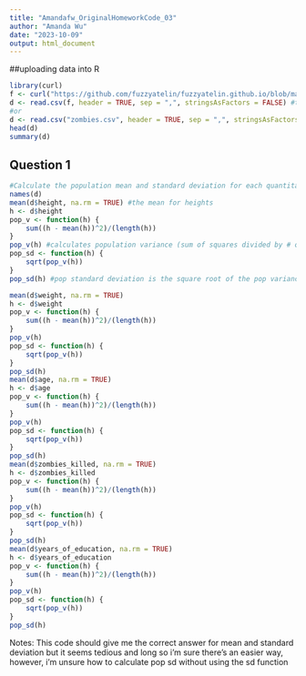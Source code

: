 ```yaml
---
title: "Amandafw_OriginalHomeworkCode_03"
author: "Amanda Wu"
date: "2023-10-09"
output: html_document
---
```


##uploading data into R
```r
library(curl)
f <- curl("https://github.com/fuzzyatelin/fuzzyatelin.github.io/blob/master/AN588_Fall23/zombies.csv")
d <- read.csv(f, header = TRUE, sep = ",", stringsAsFactors = FALSE) #this is the typical path used in challenges but would give an error for me - "Error in open.connection(file, "rt")" or another error with the final code line
#or 
d <- read.csv("zombies.csv", header = TRUE, sep = ",", stringsAsFactors = FALSE) #this seemed to be more effective
head(d)
summary(d)
```

## Question 1
```r
#Calculate the population mean and standard deviation for each quantitative random variable (height, weight, age, number of zombies killed, and years of education). NOTE: You will not want to use the built in var() and sd() commands as these are for samples.
names(d)
mean(d$height, na.rm = TRUE) #the mean for heights
h <- d$height
pop_v <- function(h) {
    sum((h - mean(h))^2)/(length(h))
}
pop_v(h) #calculates population variance (sum of squares divided by # of values)
pop_sd <- function(h) {
    sqrt(pop_v(h))
}
pop_sd(h) #pop standard deviation is the square root of the pop variance 

mean(d$weight, na.rm = TRUE)
h <- d$weight
pop_v <- function(h) {
    sum((h - mean(h))^2)/(length(h))
}
pop_v(h) 
pop_sd <- function(h) {
    sqrt(pop_v(h))
}
pop_sd(h) 
mean(d$age, na.rm = TRUE)
h <- d$age
pop_v <- function(h) {
    sum((h - mean(h))^2)/(length(h))
}
pop_v(h) 
pop_sd <- function(h) {
    sqrt(pop_v(h))
}
pop_sd(h) 
mean(d$zombies_killed, na.rm = TRUE)
h <- d$zombies_killed
pop_v <- function(h) {
    sum((h - mean(h))^2)/(length(h))
}
pop_v(h) 
pop_sd <- function(h) {
    sqrt(pop_v(h))
}
pop_sd(h) 
mean(d$years_of_education, na.rm = TRUE)
h <- d$years_of_education
pop_v <- function(h) {
    sum((h - mean(h))^2)/(length(h))
}
pop_v(h) 
pop_sd <- function(h) {
    sqrt(pop_v(h))
}
pop_sd(h) 
```
Notes: This code should give me the correct answer for mean and standard deviation but it seems tedious and long so i'm sure there's an easier way, however, i'm unsure how to calculate pop sd without using the sd function
